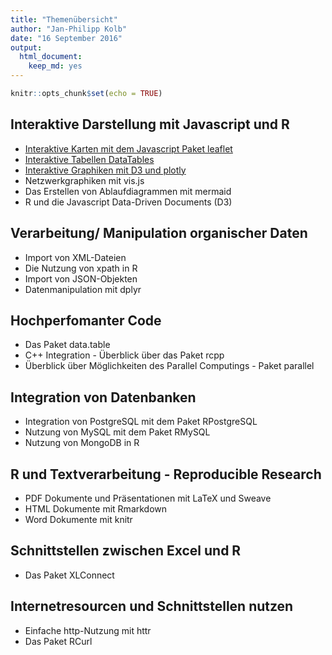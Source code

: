 ```yaml
---
title: "Themenübersicht"
author: "Jan-Philipp Kolb"
date: "16 September 2016"
output: 
  html_document: 
    keep_md: yes
---
```


```r
knitr::opts_chunk$set(echo = TRUE)
```

## Interaktive Darstellung mit Javascript und R

-	[Interaktive Karten mit dem Javascript Paket leaflet](https://github.com/Japhilko/RInterfaces/blob/master/slides/leaflet.md)
-	[Interaktive Tabellen DataTables]()
-	[Interaktive Graphiken mit D3 und plotly](https://github.com/Japhilko/RInterfaces/blob/master/slides/plotly.md)
-	Netzwerkgraphiken mit vis.js
-	Das Erstellen von Ablaufdiagrammen mit mermaid
-	R und die Javascript Data-Driven Documents (D3)

## Verarbeitung/ Manipulation organischer Daten
-	Import von XML-Dateien
-	Die Nutzung von xpath in R
-	Import von JSON-Objekten
-	Datenmanipulation mit dplyr

## Hochperfomanter Code
-	Das Paket data.table
-	C++ Integration - Überblick über das Paket rcpp
-	Überblick über Möglichkeiten des Parallel Computings - Paket parallel

## Integration von Datenbanken
-	Integration von PostgreSQL mit dem Paket 
RPostgreSQL
-	Nutzung von MySQL mit dem Paket RMySQL
-	Nutzung von MongoDB in R

## R und Textverarbeitung - Reproducible Research
-	PDF Dokumente und Präsentationen mit LaTeX und Sweave
-	HTML Dokumente mit Rmarkdown
-	Word Dokumente mit knitr

## Schnittstellen zwischen Excel und R
-	Das Paket XLConnect

## Internetresourcen und Schnittstellen nutzen
-	Einfache http-Nutzung mit httr
-	Das Paket RCurl
